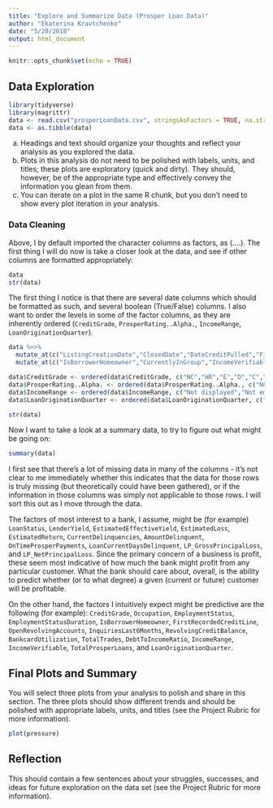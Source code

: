 ```yaml
---
title: "Explore and Summarize Data (Prosper Loan Data)"
author: "Ekaterina Kravtchenko"
date: "5/20/2018"
output: html_document
---
```


```r
knitr::opts_chunk$set(echo = TRUE)
```

## Data Exploration

```r
library(tidyverse)
library(magrittr)
data <- read.csv("prosperLoanData.csv", stringsAsFactors = TRUE, na.strings = "")
data <- as.tibble(data)
```

a. Headings and text should organize your thoughts and reflect your analysis as you explored the data.
b. Plots in this analysis do not need to be polished with labels, units, and titles; these plots are exploratory (quick and dirty). They should, however, be of the appropriate type and effectively convey the information you glean from them.
c. You can iterate on a plot in the same R chunk, but you don’t need to show every plot iteration in your analysis.

### Data Cleaning

Above, I by default imported the character columns as factors, as (....).  The first thing I will do now is take a closer look at the data, and see if other columns are formatted appropriately:

```r
data
str(data)
```

The first thing I notice is that there are several date columns which should be formatted as such, and several boolean (True/False) columns.  I also want to order the levels in some of the factor columns, as they are inherently ordered (`CreditGrade`, `ProsperRating..Alpha.`, `IncomeRange`, `LoanOriginationQuarter`).

```r
data %<>% 
  mutate_at(c("ListingCreationDate","ClosedDate","DateCreditPulled","FirstRecordedCreditLine","LoanOriginationDate"), as.Date) %>%
  mutate_at(c("IsBorrowerHomeowner","CurrentlyInGroup","IncomeVerifiable"), as.logical)

data$CreditGrade <- ordered(data$CreditGrade, c("NC","HR","E","D","C","B","A","AA"))
data$ProsperRating..Alpha. <- ordered(data$ProsperRating..Alpha., c("NC","HR","E","D","C","B","A","AA"))
data$IncomeRange <- ordered(data$IncomeRange, c("Not displayed","Not employed","$0","$1-24,999","$25,000-49,999","$50,000-74,999","$75,000-99,999","$100,000+"))
data$LoanOriginationQuarter <- ordered(data$LoanOriginationQuarter, c("Q1 2006", "Q2 2006", "Q3 2006", "Q4 2006", "Q1 2007", "Q2 2007", "Q3 2007", "Q4 2007", "Q1 2008", "Q2 2008", "Q3 2008", "Q4 2008", "Q1 2009", "Q2 2009", "Q3 2009", "Q4 2009", "Q1 2010", "Q2 2010", "Q3 2010", "Q4 2010", "Q1 2011", "Q2 2011", "Q3 2011", "Q4 2011", "Q1 2012", "Q2 2012", "Q3 2012", "Q4 2012", "Q1 2013", "Q2 2013", "Q3 2013", "Q4 2013", "Q1 2014", "Q2 2014", "Q3 2014", "Q4 2014"))

str(data)
```

Now I want to take a look at a summary data, to try to figure out what might be going on:

```r
summary(data)
```

I first see that there's a lot of missing data in many of the columns - it's not clear to me immediately whether this indicates that the data for those rows is truly missing (but theoretically could have been gathered), or if the information in those columns was simply not applicable to those rows.  I will sort this out as I move through the data.

The factors of most interest to a bank, I assume, might be (for example) `LoanStatus`, `LenderYield`, `EstimatedEffectiveYield`, `EstimatedLoss`, `EstimatedReturn`, `CurrentDelinquencies`, `AmountDelinquent`, `OnTimeProsperPayments`, `LoanCurrentDaysDelinquent`, `LP_GrossPrincipalLoss`, and `LP_NetPrincipalLoss`.  Since the primary concern of a business is profit, these seem most indicative of how much the bank might profit from any particular customer.  What the bank should care about, overall, is the ability to predict whether (or to what degree) a given (current or future) customer will be profitable.

On the other hand, the factors I intuitively expect might be predictive are the following (for example): `CreditGrade`, `Occupation`, `EmploymentStatus`, `EmploymentStatusDuration`, `IsBorrowerHomeowner`, `FirstRecordedCreditLine`, `OpenRevolvingAccounts`, `InquiriesLast6Months`, `RevolvingCreditBalance`, `BankcardUtilization`, `TotalTrades`, `DebtToIncomeRatio`, `IncomeRange`, `IncomeVerifiable`, `TotalProsperLoans`,  and `LoanOriginationQuarter`.

## Final Plots and Summary

You will select three plots from your analysis to polish and share in this section. The three plots should show different trends and should be polished with appropriate labels, units, and titles (see the Project Rubric for more information).

```r
plot(pressure)
```

## Reflection

This should contain a few sentences about your struggles, successes, and ideas for future exploration on the data set (see the Project Rubric for more information).
